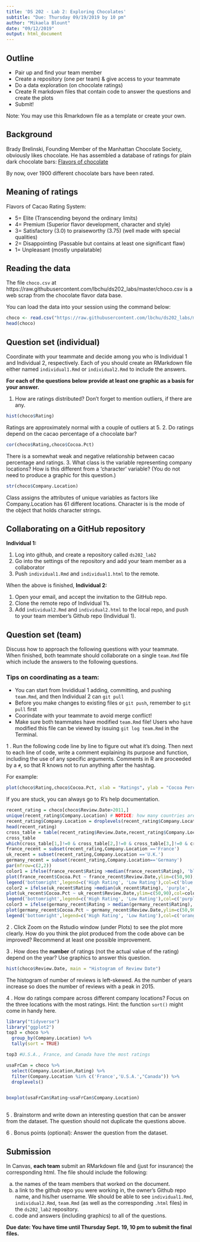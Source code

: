 ```yaml
---
title: 'DS 202 - Lab 2: Exploring Chocolates'
subtitle: "Due: Thursday 09/19/2019 by 10 pm"
author: "Mikaela Blount"
date: "09/12/2019"
output: html_document
---
```



## Outline
  
- Pair up and find your team member
- Create a repository (one per team) & give access to your teammate
- Do a data exploration (on chocolate ratings)
- Create R markdown files that contain code to answer the questions and create the plots
- Submit!

Note: You may use this Rmarkdown file as a template or create your own. 

## Background
  
  Brady Brelinski, Founding Member of the Manhattan Chocolate Society, obviously likes chocolate. He has assembled a database of ratings for plain dark chocolate bars: [Flavors of chocolate](http://flavorsofcacao.com/chocolate_database.html)

By now, over 1900 different chocolate bars have been rated. 

## Meaning of ratings

Flavors of Cacao Rating System:
  
- 5= Elite (Transcending beyond the ordinary limits)
- 4= Premium (Superior flavor development, character and style)
- 3= Satisfactory (3.0) to praiseworthy (3.75) (well made with special qualities)
- 2= Disappointing (Passable but contains at least one significant flaw)
- 1= Unpleasant (mostly unpalatable)

## Reading the data

The file `choco.csv` at https://raw.githubusercontent.com/lbchu/ds202_labs/master/choco.csv is a web scrap from the chocolate flavor data base.

You can load the data into your session using the command below:
  
```r
choco <- read.csv("https://raw.githubusercontent.com/lbchu/ds202_labs/master/choco.csv")
head(choco)
```



## Question set (individual)

Coordinate with your teammate and decide among you who is Individual 1 and Individual 2, respectively. Each of you should create an RMarkdown file either named `individual1.Rmd` or `individual2.Rmd` to include the answers.

**For each of the questions below provide at least one graphic as a basis for your answer.**

1. How are ratings distributed? Don't forget to mention outliers, if there are any.
```r
hist(choco$Rating)
```
Ratings are approximately normal with a couple of outliers at 5.
2. Do ratings depend on the cacao percentage of a chocolate bar? 
```r
cor(choco$Rating,choco$Cocoa.Pct)
```
There is a somewhat weak and negative relationship between cacao percentage and ratings. 
3. What class is the variable representing company locations? How is this different from a 'character' variable? (You do not need to produce a graphic for this question.)
```r
str(choco$Company.Location)
```
Class assigns the attributes of unique variables as factors like Company.Location has 61 different locations. Character is is the mode of the object that holds character strings.

## Collaborating on a GitHub repository

**Individual 1:** 

1. Log into github, and create a repository called `ds202_lab2`
2. Go into the settings of the repository and add your team member as a collaborator
3. Push `individual1.Rmd` and `individual1.html` to the remote.

When the above is finished, **Individual 2:**

1. Open your email, and accept the invitation to the GitHub repo.
2. Clone the remote repo of Individual 1's.
3. Add `individual2.Rmd` and `individual2.html` to the local repo, and push to your team member's Github repo (Individual 1).

## Question set (team)

Discuss how to approach the following questions with your teammate. When finished, both teammate should collaborate on a single `team.Rmd` file which include the answers to the following questions. 

### Tips on coordinating as a team: 
- You can start from Invididual 1 adding, committing, and pushing `team.Rmd`, and then Individual 2 can `git pull`
- Before you make changes to existing files or `git push`, remember to `git pull` first
- Coorindate with your teammate to avoid merge conflict!
- Make sure both teammates have modified `team.Rmd` file! Users who have modified this file can be viewed by issuing `git log team.Rmd` in the Terminal.


1 \. Run the following code line by line to figure out what it's doing. Then next to each line of code, write a comment explaining its purpose and function, including the use of any specific arguments. Comments in R are proceeded by a `#`, so that R knows not to run anything after the hashtag. 

For example: 
```r
plot(choco$Rating,choco$Cocoa.Pct, xlab = "Ratings", ylab = "Cocoa Percentage", pch = 2, cex=2) # creates a plot with Ratings on x-axis and Cocoa Percentage of y-axis. The symbol of points is set to be a triangle (pch=2) and the size of the points is adjusted to be larger (cex=2). 
```

If you are stuck, you can always go to R's help documentation. 


```r
recent_rating = choco[choco$Review.Date>2011,]
unique(recent_rating$Company.Location) # NOTICE: how many countries are listed but how many levels are there? 
recent_rating$Company.Location = droplevels(recent_rating$Company.Location)
head(recent_rating)
cross_table = table(recent_rating$Review.Date,recent_rating$Company.Location)
cross_table
which(cross_table[1,]!=0 & cross_table[2,]!=0 & cross_table[3,]!=0 & cross_table[4,]!=0 & cross_table[5,]!=0)
france_recent = subset(recent_rating,Company.Location =='France')
uk_recent = subset(recent_rating,Company.Location =='U.K.')
germany_recent = subset(recent_rating,Company.Location=='Germany')
par(mfrow=c(2,2))
color1 = ifelse(france_recent$Rating >median(france_recent$Rating), 'blue', 'green')
plot(france_recent$Cocoa.Pct ~ france_recent$Review.Date,ylim=c(50,90),col=color1,pch=18,cex=1.5,xlab="Review Date", ylab= "Cocoa Percentage", main= "France") 
legend('bottomright',legend=c('High Rating', 'Low Rating'),col=c('blue','green'),pch=18)
color2 = ifelse(uk_recent$Rating >median(uk_recent$Rating), 'purple', 'red')
plot(uk_recent$Cocoa.Pct ~ uk_recent$Review.Date,ylim=c(50,90),col=color2,pch=18,cex=1.5, xlab="Review Date", ylab= "Cocoa Percentage", main= "UK")
legend('bottomright',legend=c('High Rating', 'Low Rating'),col=c('purple','red'),pch=18)
color3 = ifelse(germany_recent$Rating > median(germany_recent$Rating), 'orange', 'yellow')
plot(germany_recent$Cocoa.Pct ~ germany_recent$Review.Date,ylim=c(50,90),col=color3,pch=18,cex=1.5,xlab="Review Date", ylab= "Cocoa Percentage", main= "Germany") 
legend('bottomright',legend=c('High Rating', 'Low Rating'),col=c('orange','yellow'),pch=18)
```

2 \. Click Zoom on the Rstudio window (under Plots) to see the plot more clearly. How do you think the plot produced from the code above can be improved? Recommend at least one possible improvement. 

3 \. How does the **number** of ratings (not the actual value of the rating) depend on the year? Use graphics to answer this question.
```r
hist(choco$Review.Date, main = "Histogram of Review Date")
```
The histogram of number of reviews is left-skewed. As the number of years increase so does the number of reviews with a peak in 2015.

4 \. How do ratings compare across different company locations? Focus on the three locations with the most ratings. Hint: the function `sort()` might come in handy here.
```r
library("tidyverse")
library("ggplot2")
top3 = choco %>%
  group_by(Company.Location) %>%
  tally(sort = TRUE)

top3 #U.S.A., France, and Canada have the most ratings

usaFrCan = choco %>%
  select(Company.Location,Rating) %>%
  filter(Company.Location %in% c('France','U.S.A.',"Canada")) %>%
  droplevels()


boxplot(usaFrCan$Rating~usaFrCan$Company.Location)
  


```


5 \. Brainstorm and write down an interesting question that can be answer from the dataset. The question should not duplicate the questions above.

6 \. Bonus points (optional): Answer the question from the dataset.

## Submission

In Canvas, **each team** submit an RMarkdown file and (just for insurance) the corresponding html. The file should include the following: 
  
a. the names of the team members that worked on the document.
b. a link to the github repo you were working in, the owner's Github repo name, and his/her username. We should be able to see `individual1.Rmd`, `individual2.Rmd`,   `team.Rmd` (as well as the corresponding `.html` files) in the `ds202_lab2` repository. 
c. code and answers (including graphics) to all of the questions.

**Due date: You have time until Thursday Sept. 19, 10 pm to submit the final files. **